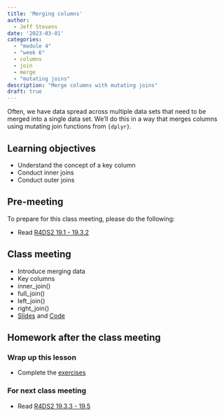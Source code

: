 ```yaml
---
title: 'Merging columns'
author:
  - Jeff Stevens
date: '2023-03-01'
categories: 
  - "module 4"
  - "week 6"
  - columns
  - join
  - merge
  - "mutating joins"
description: "Merge columns with mutating joins"
draft: true
---
```


Often, we have data spread across multiple data sets that need to be merged into a single data set. We'll do this in a way that merges columns using mutating join functions from `{dplyr}`.

## Learning objectives

* Understand the concept of a key column
* Conduct inner joins
* Conduct outer joins

## Pre-meeting

To prepare for this class meeting, please do the following:

* Read [R4DS2 19.1 - 19.3.2](https://r4ds.hadley.nz/joins.html){target='_blank'}

## Class meeting

* Introduce merging data
* Key columns
* inner_join()
* full_join()
* left_join()
* right_join()
* [Slides](../../slides/17_mergingcolumns.qmd){target="_blank"} and [Code](../../code/17_mergingcolumns.html){target="_blank"}

## Homework after the class meeting
### Wrap up this lesson

* Complete the [exercises](https://its-ianr-shiny.unl.edu/users/jstevens5/dpavir2025/17_mergingcolumns/){target='_blank'}

### For next class meeting

* Read [R4DS2 19.3.3 - 19.5](https://r4ds.hadley.nz/joins.html#filtering-joins){target='_blank'}
